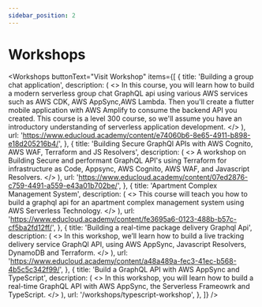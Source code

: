 ```yaml
---
sidebar_position: 2
---
```



# Workshops

<Workshops
  buttonText="Visit Workshop"
  items={[
    {
      title: 'Building a group chat application',
      description: (
        <>
          In this course, you will learn how to build a modern serverless group
          chat GraphQL api using various AWS services such as AWS CDK, AWS
          AppSync,AWS Lambda. Then you'll create a flutter mobile application
          with AWS Amplify to consume the backend API you created. This course
          is a level 300 course, so we'll assume you have an introductory
          understanding of serverless application development.
        </>
      ),
      url: 'https://www.educloud.academy/content/e74060b6-8e65-4911-b898-e18d205216b4/',
    },
    {
      title:
        'Building Secure GraphQl APIs with AWS Cognito, AWS WAF, Terraform and JS Resolvers',
      description: (
        <>
          A workshop on Building Secure and performant GraphQL API's using
          Terraform for infrastructure as Code, Appsync, AWS Cognito, AWS WAF,
          and Javascript Resolvers.
        </>
      ),
      url: 'https://www.educloud.academy/content/07ed2876-c759-4491-a559-e43a01b702be/',
    },
    {
      title: 'Apartment Complex Management System',
      description: (
        <>
          This course will teach you how to build a graphql api for an apartment
          complex management system using AWS Serverless Technology.
        </>
      ),
      url: 'https://www.educloud.academy/content/fe3695a6-0123-488b-b57c-cf5ba2fd12ff/',
    },
    {
      title: 'Building a real-time package delivery Graphql Api',
      description: (
        <>
          In this workshop, we’ll learn how to build a live tracking delivery
          service GraphQl API, using AWS AppSync, Javascript Resolvers, DynamoDB
          and Terraform.
        </>
      ),
      url: 'https://www.educloud.academy/content/a48a489a-fec3-41ec-b568-4b5c5c342f99/',
    },
    {
      title: 'Build a GraphQL API with AWS AppSync and TypeScript',
      description: (
        <>
          In this workshop, you will learn how to build a real-time GraphQL API
          with AWS AppSync, the Serverless Frameowrk and TypeScript.
        </>
      ),
      url: '/workshops/typescript-workshop',
    },
  ]}
/>
